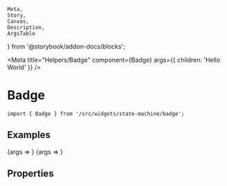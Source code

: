 	Meta,
	Story,
	Canvas,
	Description,
	ArgsTable
} from '@storybook/addon-docs/blocks';


<Meta
	title="Helpers/Badge"
	component={Badge}
	args={{ children: 'Hello World' }}
/>

# Badge

```tsx
import { Badge } from '/src/widgets/state-machine/badge';
```

<Description of={Badge} />

## Examples

<Canvas>
	<Story name="normal" args={{ special: false }}>
		{args => <Badge {...args} />}
	</Story>
</Canvas>

<Canvas>
	<Story name="special" args={{ special: true }}>
		{args => <Badge {...args} />}
	</Story>
</Canvas>

## Properties

<ArgsTable of={Badge} />
